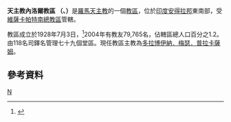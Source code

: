 {{Infobox Roman Catholic diocese
|Roman Catholic Diocese of = 天主教內洛爾教區
|Latin name of diocese = Dioecesis Nellorensis
|image = 
|caption = 
|location = [[印度|印度]]
|territory = [[安得拉邦|安得拉邦]]東南部
|population =79,765
|rite = 拉丁禮
|patron = 
|province = 維薩卡帕特南
|established = 1928年
|cathedral = 聖若瑟主教座堂
|co-cathedral =
|leadership =主教
|website = 
|pope = 
|metropolitan = 
|ordinary =多拉博伊納．梅瑟．普拉卡薩姆
|coadjutor archbishop =
|coadjutor bishop =
|auxiliary =
|emeritus =
}}
'''天主教內洛爾教區 （{{lang-la|Dioecesis Nellorensis}}、{{lang-en|Diocese of Nellore}}）'''是[[羅馬天主教|羅馬天主教]]的一個[[教區|教區]]，位於[[印度|印度]][[安得拉邦|安得拉邦]]東南部，受[[天主教維薩卡帕特南總教區|維薩卡帕特南總教區]]管轄。

教區成立於1928年7月3日，<ref name="dio">{{cite journal
|journal=[[宗座公報|宗座公報]]
|publisher=[[梵蒂岡出版社|梵蒂岡出版社]]
|date=1929年
|volume=21
|title=Ad maius Religionis
|page=465
|url=http://www.vatican.va/archive/aas/documents/AAS%2032%20%5B1940%5D%20-%20ocr.pdf
|access-date=2013-12-24
|archive-date=2010-03-27
|archive-url=https://web.archive.org/web/20100327070022/http://www.vatican.va/archive/aas/documents/AAS%2032%20%5B1940%5D%20-%20ocr.pdf
|dead-url=no
}}</ref>2004年有教友79,765名，佔轄區總人口百分之1.2。由118名司鐸名管理七十九個堂區。現任教區主教為[[多拉博伊納．梅瑟．普拉卡薩姆|多拉博伊納．梅瑟．普拉卡薩姆]]。

==參考資料==
{{reflist}}

{{印度天主教拉丁禮教區}}
[[Category:印度天主教教區|N]]